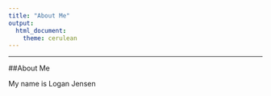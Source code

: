 ```yaml
---
title: "About Me"
output: 
  html_document:
    theme: cerulean
---
```



<script type="text/javascript">
 function showhide(id) {
    var e = document.getElementById(id);
    e.style.display = (e.style.display == 'block') ? 'none' : 'block';
 }
</script>



----


##About Me

My name is Logan Jensen